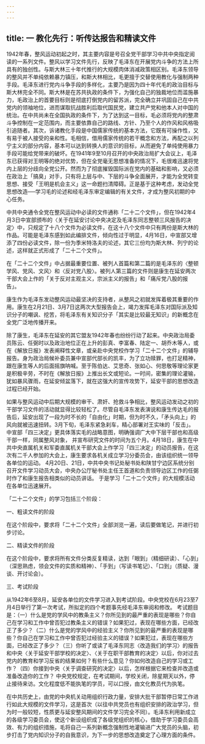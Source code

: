 ```yaml
---
---
---
```

title: 一  教化先行：听传达报告和精读文件
---

1942年春，整风运动初起之时，其主要内容是号召全党干部学习中共中央指定阅读的一系列文件。整风以学习文件先行，反映了毛泽东在开展党内斗争的方法上所具有的独创性。与斯大林三十年代推行的大规模肉体消减政策相区别。毛泽东领导的整风并不单纯依赖暴力镇压，和斯大林相比，毛更擅于交替使用教化与强制两种手段。毛泽东进行党内斗争手段的多样化，主要乃是因为四十年代毛的政治目标与斯大林完全不同。斯大林是在苏共执政的条件下，为强化自己的独裁地位而滥施暴力，毛政治上的首要目标则是彻底打倒党内的留苏派，完全确立并巩固自己在中共党内的领袖地位，进而谋取抗战胜利后取代国民党，建立共产党和他本人对中国的统治。在中共尚未在全国执政的条件下，为了达到这一目标，毛必须将党内的整肃斗争控制在一定范围内，而主要依靠自己的路线、方针、乃至个人的作风和风格吸引追随者。其次，诉诸教化手段是中国儒家传统的基本方法，它既有可操作性，又有易于被人接受的亲和性。毛相信，借用儒家传统的若干概念和方法，再配之以列宁主义的部分内容，基本可以达到转换人的意识的目标，从而避免了单纯使用暴力手段可能给党带来的破坏。在1941年9至10月召开的中央政治局扩大会议上，毛泽东已获得对王明等的绝对优势，但在全党毫无思想准备的情况下，毛很难迅速将党内上层的分歧向全党公开。然而为了彻底摧毁国际派在党内的基础和影响，又必须在政治上「搞臭」对手，只有将上层与中、下层的斗争全面展开，才能为全党转变思想、接受「王明是机会主义」这一命题扫清障碍。正是基于这种考虑，发动全党思想改造──学习毛的论述和经毛泽东审定编辑的有关文件，才成为整风初期的中心任务。

中共中央通令全党在整风运动中必读的文件通称「二十二个文件」，但在1942年4月3日中宣部颁布的〈关于在延安讨论中央决定及毛泽东同志整顿三风报告的决定〉中，只规定了十八个文件为必读文件，在这十八个文件中只有两份是斯大林的作品。可能是毛泽东感到如此编排文件，倾向性过于明显，4月16日，中宣部又增添了四份必读文件，除一份为季米特洛夫的论述，其它三份均为斯大林、列宁的论述，这样就正式形成了「二十二个文件」。

在「二十二个文件」中占据最重要位置、被列人首篇和第二篇的是毛泽东的〈整顿学风、党风、文风〉和〈反对党八股〉。被列人第三篇的文件则是康生在延安两次干部大会上作的「关于反对主观主义，宗派主义的报告」和「痛斥党八股的报告」。

康生作为毛泽东发动整风运动最坚决的支持者，从整风之初就发挥着极其重要的作用。康生在2月21日、3月7日这两次大型报告会上，竭力发挥毛泽东对国际派及知识分子的嘲讽、挖苦，将毛泽东有关知识分子「其实是比较最无知识」的新概念在全党广泛地传播开来。

除了康生，毛泽东在延安的其它盟友1942年春也纷纷行动了起来。中央政治局委员陈云、任弼时以及政治地位正在上升的彭真、李富春、陆定一、胡乔木等人，或在《解放日报》发表阐释性文章，或亲赴中央党校作学习「二十二个文件」的辅导报告。身为政治局候补委员兼中宣部代部长的凯丰，为了立功赎罪，也打足精神，跟在康生等人的后面摇旗呐喊。至于陈伯达、艾思奇、张如心、何思敬等理论家更是积极辛劳，不时在《解放日报》上推出长文或短论。一时间，密集的理论灌输，犹如暴风骤雨，在延安倾盆落下，就在这强大的宣传攻势下，延安干部的思想改造过程已经开始。

如果与整风运动中后期大规模的审干、肃奸、抢救斗争相比，整风运动发动之初的干部学习文件的活动就显得比较轻松了。尽管自毛泽东发表演说和康生传达毛的报告后，延安出现了一段为时不长的「自由化」时期，但为时不久，「矛头向上」的风向就被迅速扭转。3月下旬，毛泽东紧急刹车，精心部署对王实味的「反击」。中宣部「四三决定」更具体落实毛的战略意图，明确强调广大中下层干部也和高级干部一样，同属整风对象， 并宣布研究文件的时间为五个月。4月18日，康生在中共中央直属机关和军委直属机关干部大会上作学习「四三决定」的动员报告，在这次有二千人参加的大会上，康生要求各机关成立学习分委员会，由该组织统一领导各单位的运动。 4月20日、21日，中共中央书记处秘书处和陕甘宁边区系统分别召开文件学习动员大会，中央办公厅秘书处主任王首道和负责领导边区工作的任弼时作了和康生报告相类似的动员讲话。  于是学习「二十二个文件」的大规模活动在各单位迅速展开。

「二十二个文件」的学习包括三个阶段：

一、粗读文件的阶段

在这个阶段中，要求将「二十二个文件」全部浏览一遍，读后要做笔记，并进行初步讨论。

二、精读文件的阶段

在这个阶段中，要求将所有文件分类反复精读，达到「眼到」（精细研读）、「心到」（深思熟虑，领会文件的实质和精神）、「手到」（写读书笔记）、「口到」（质疑、漫谈、开讨论会）。 

三、考试阶段

从1942年6至8月，延安各单位的文件学习进入到考试阶段。中央党校在6月23至7月4日举行了第一次考试，所拟定的四个考题事先经毛泽东审阅和修改。 考试题目是：（一）什么是党的学风中的教条主义？你所见到的最严重的表现是哪些？你自己在学习和工作中曾否犯过教条主义的错误？如果犯过，表现在哪些方面，已经改正了多少？（二）什么是党的学风中的经验主义？你所见到的最严重的表现是哪些？你自己在学习和工作中曾否犯过经验主义的错误？如果犯过，表现在哪些方面，已经改正了多少？（三）你听了或读了毛泽东同志〈改造我们的学习〉的报告和中央〈关于延安干部学校的决定〉、〈关于在职干部教育的决定〉以后，你对过去党内的教育和学习反省的结果如何？有些什么意见？你如何改造自己的学习或工作？（四）你接到中央〈关于调查研究的决定〉以后，怎样根据它来检查并改造或准备改造你的工作？ 中央党校规定，在考试期间，学校关闭，除星期天以外，停止接待来访。文化程度低不能执笔的学员，可以口授，由文化教员代为执笔。

在中共历史上，由党的中央机关动用组织行政力量，安排大批干部暂停日常工作进行如此大规模的文件学习，这是首次（以往中共党员也有组织安排的政治学习，但为时一般较短，性质更与延安整风期间的文件学习完全不同）。毛泽东利用新成立的各级学习委员会，使这个新设组织成了各级党组织的核心，借助于学习委员会高效、有力的组织措施，毛将自己一系列新概念强制性地灌输进广大党员的头脑，初步打击了党内知识分子的自我意识，为下一步的思想改造奠定了心理方面的条件。
